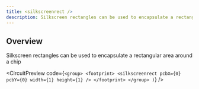 ```yaml
---
title: <silkscreenrect />
description: Silkscreen rectangles can be used to encapsulate a rectangular area around a chip.
---
```


## Overview

Silkscreen rectangles can be used to encapsulate a rectangular area around a
chip


<CircuitPreview code={`
    <group>
      <footprint>
        <silkscreenrect pcbX={0} pcbY={0} width={1} height={1} />
      </footprint>
    </group>
  )
`} />
